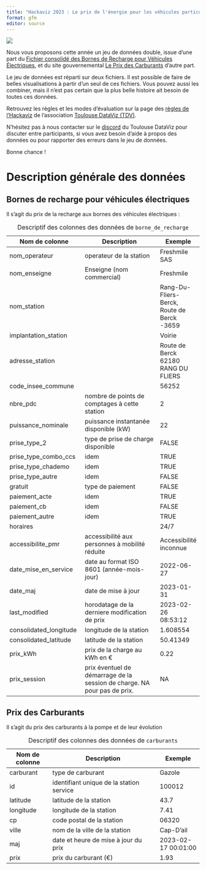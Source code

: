 ```yaml
---
title: "Hackaviz 2023 : Le prix de l'énergie pour les véhicules particuliers"
format: gfm
editor: source
---
```


![](images/image-408964965.png)

Nous vous proposons cette année un jeu de données double, issue d'une part du [Fichier consolidé des Bornes de Recharge pour Véhicules Électriques](https://www.data.gouv.fr/fr/datasets/fichier-consolide-des-bornes-de-recharge-pour-vehicules-electriques/), et du site gouvernemental [Le Prix des Carburants](https://www.prix-carburants.gouv.fr/) d'autre part.

Le jeu de données est réparti sur deux fichiers. Il est possible de faire de belles visualisations à partir d'un seul de ces fichiers. Vous pouvez aussi les combiner, mais il n'est pas certain que la plus belle histoire ait besoin de toutes ces données.

Retrouvez les règles et les modes d'évaluation sur la page des [règles de l'Hackaviz](https://toulouse-dataviz.fr/hackaviz/reglement/) de l'association [Toulouse DataViz (TDV)](http://toulouse-dataviz.fr).

N'hésitez pas à nous contacter sur le [discord](https://discord.com/invite/RbTR4jKRp9) du Toulouse DataViz pour discuter entre participants, si vous avez besoin d'aide à propos des données ou pour rapporter des erreurs dans le jeu de données.

Bonne chance !

# Description générale des données

## Bornes de recharge pour véhicules électriques

Il s'agit du prix de la recharge aux bornes des véhicules électriques :

| Nom de colonne         | Description                                                              | Exemple                                    |
|-----------------------------|----------------------------------------|---|
| nom_operateur          | operateur de la station                                                  | Freshmile SAS                              |
| nom_enseigne           | Enseigne (nom commercial)                                                | Freshmile                                  |
| nom_station            |                                                                          | Rang-Du-Fliers-Berck, Route de Berck -3659 |
| implantation_station   |                                                                          | Voirie                                     |
| adresse_station        |                                                                          | Route de Berck 62180 RANG DU FLIERS        |
| code_insee_commune     |                                                                          | 56252                                      |
| nbre_pdc               | nombre de points de comptages à cette station                            | 2                                          |
| puissance_nominale     | puissance instantanée disponible (kW)                                    | 22                                         |
| prise_type_2           | type de prise de charge disponible                                       | FALSE                                      |
| prise_type_combo_ccs   | idem                                                                     | TRUE                                       |
| prise_type_chademo     | idem                                                                     | TRUE                                       |
| prise_type_autre       | idem                                                                     | FALSE                                      |
| gratuit                | type de paiement                                                         | FALSE                                      |
| paiement_acte          | idem                                                                     | TRUE                                       |
| paiement_cb            | idem                                                                     | FALSE                                      |
| paiement_autre         | idem                                                                     | TRUE                                       |
| horaires               |                                                                          | 24/7                                       |
| accessibilite_pmr      | accessibilité aux personnes à mobilité réduite                           | Accessibilité inconnue                     |
| date_mise_en_service   | date au format ISO 8601 (année-mois-jour)                                | 2022-06-27                                 |
| date_maj               | date de mise à jour                                                      | 2023-01-31                                 |
| last_modified          | horodatage de la derniere modification de prix                           | 2023-02-26 08:53:12                        |
| consolidated_longitude | longitude de la station                                                  | 1.608554                                   |
| consolidated_latitude  | latitude de la station                                                   | 50.41349                                   |
| prix_kWh               | prix de la charge au kWh en €                                            | 0.22                                       |
| prix_session           | prix éventuel de démarrage de la session de charge. NA pour pas de prix. | NA                                         |

: Descriptif des colonnes des données de `borne_de_recharge`

## Prix des Carburants

Il s'agit du prix des carburants à la pompe et de leur évolution

| Nom de colonne | Description                              | Exemple             |
|----------------|----------------------------------------|----------------|
| carburant      | type de carburant                        | Gazole              |
| id             | identifiant unique de la station service | 100012              |
| latitude       | latitude de la station                   | 43.7                |
| longitude      | longitude de la station                  | 7.41                |
| cp             | code postal de la station                | 06320               |
| ville          | nom de la ville de la station            | Cap-D'ail           |
| maj            | date et heure de mise à jour du prix     | 2023-02-17 00:01:00 |
| prix           | prix du carburant (€)                    | 1.93                |

: Descriptif des colonnes des données de `carburants`
